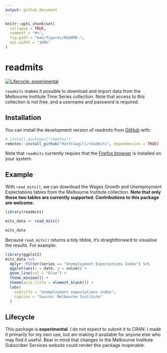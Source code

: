 ```yaml
---
output: github_document
---
```


<!-- README.md is generated from README.Rmd. Please edit that file -->

```r
knitr::opts_chunk$set(
  collapse = TRUE,
  comment = "#>",
  fig.path = "man/figures/README-",
  out.width = "100%"
)
```

# readmits

<!-- badges: start -->
[![Lifecycle: experimental](https://img.shields.io/badge/lifecycle-experimental-orange.svg)](https://lifecycle.r-lib.org/articles/stages.html#experimental)
<!-- badges: end -->

`readmits` makes it possible to download and import data from the Melbourne Institute Time Series collection. Note that access to this collection is not free, and a username and password is required.

## Installation

You can install the development version of readmits from [GitHub](https://github.com/) with:

``` r
# install.packages("remotes")
remotes::install_github("MattCowgill/readmits", dependencies = TRUE)
```

Note that `readmits` currently requies that the [Firefox browser](https://www.mozilla.org/en-US/firefox/new/) is installed on your system. 

## Example

With `read_mits()`, we can download the Wages Growth and Unemployment Expectations tables from the Melbourne Institute collection. **Note that only these two tables are currently supported. Contributions to this package are welcome.** 

```r
library(readmits)

mits_data <- read_mits()

mits_data
```

Because `read_mits()` returns a tidy tibble, it's straightforward to visualise the results. For example:

```r
library(ggplot2)
mits_data %>%
  dplyr::filter(series == "Unemployment Expectations Index") %>%
  ggplot(aes(x = date, y = value)) +
  geom_line(col = "blue") +
  theme_minimal() +
  theme(axis.title = element_blank()) +
  labs(
    subtitle = "Unemployment expectations index",
    caption = "Source: Melbourne Institute"
  )
```

## Lifecycle

This package is **experimental**. I do not expect to submit it to CRAN. I made it primarily for my own use, but am making it available for anyone else who may find it useful. Bear in mind that changes to the Melbourne Institute Subscriber Services website could render this package inoperable.


